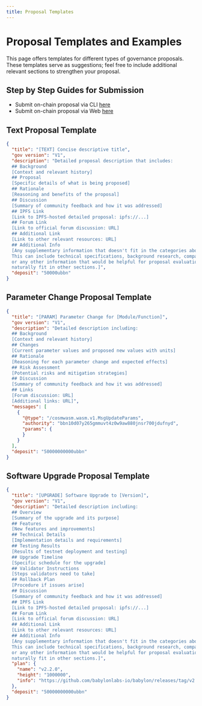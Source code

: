 ```yaml
---
title: Proposal Templates
---
```


# Proposal Templates and Examples

This page offers templates for different types of governance proposals. These templates serve as suggestions; feel free to include additional relevant sections to strengthen your proposal.

## Step by Step Guides for Submission
- Submit on-chain proposal via CLI [here](./submit_proposals/submit_via_cli.mdx)
- Submit on-chain proposal via Web [here](./submit_proposals/submit_via_web.mdx)

## Text Proposal Template

```json
{
  "title": "[TEXT] Concise descriptive title",
  "gov version": "V1",
  "description": "Detailed proposal description that includes:
  ## Background
  [Context and relevant history]
  ## Proposal
  [Specific details of what is being proposed]
  ## Rationale
  [Reasoning and benefits of the proposal]
  ## Discussion
  [Summary of community feedback and how it was addressed]
  ## IPFS Link
  [Link to IPFS-hosted detailed proposal: ipfs://...]
  ## Forum Link
  [Link to official forum discussion: URL]
  ## Additional Link
  [Link to other relevant resources: URL]
  ## Additional Info
  [Any supplementary information that doesn't fit in the categories above
  This can include technical specifications, background research, comparative analysis,
  or any other information that would be helpful for proposal evaluation but doesn't
  naturally fit in other sections.]",
  "deposit": "50000ubbn"
}
```

## Parameter Change Proposal Template

```json
{
  "title": "[PARAM] Parameter Change for [Module/Function]",
  "gov version": "V1",
  "description": "Detailed description including:
  ## Background
  [Context and relevant history]
  ## Changes
  [Current parameter values and proposed new values with units]
  ## Rationale
  [Reasoning for each parameter change and expected effects]
  ## Risk Assessment
  [Potential risks and mitigation strategies]
  ## Discussion
  [Summary of community feedback and how it was addressed]
  ## Links
  [Forum discussion: URL]
  [Additional links: URL]",
  "messages": [
    {
      "@type": "/cosmwasm.wasm.v1.MsgUpdateParams",
      "authority": "bbn10d07y265gmmuvt4z0w9aw880jnsr700jdufnyd",
      "params": {
      }
    }
  ],
  "deposit": "50000000000ubbn"
}
```

## Software Upgrade Proposal Template

```json
{
  "title": "[UPGRADE] Software Upgrade to [Version]",
  "gov version": "V1",
  "description": "Detailed description including:
  ## Overview
  [Summary of the upgrade and its purpose]
  ## Features
  [New features and improvements]
  ## Technical Details
  [Implementation details and requirements]
  ## Testing Results
  [Results of testnet deployment and testing]
  ## Upgrade Timeline
  [Specific schedule for the upgrade]
  ## Validator Instructions
  [Steps validators need to take]
  ## Rollback Plan
  [Procedure if issues arise]
  ## Discussion
  [Summary of community feedback and how it was addressed]
  ## IPFS Link
  [Link to IPFS-hosted detailed proposal: ipfs://...]
  ## Forum Link
  [Link to official forum discussion: URL]
  ## Additional Link
  [Link to other relevant resources: URL]
  ## Additional Info
  [Any supplementary information that doesn't fit in the categories above
  This can include technical specifications, background research, comparative analysis,
  or any other information that would be helpful for proposal evaluation but doesn't
  naturally fit in other sections.]",
  "plan": {
    "name": "v2.2.0",
    "height": "1000000",
    "info": "https://github.com/babylonlabs-io/babylon/releases/tag/v2.2.0"
  },
  "deposit": "50000000000ubbn"
}
```